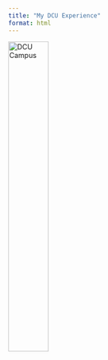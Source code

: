 ```yaml
---
title: "My DCU Experience"
format: html
---
```


<style>
  .float-left {
    float: left;
    width: 40%;
    margin: 0 1rem 1rem 0;
    object-fit: cover;
  }
  .float-right {
    float: right;
    width: 40%;
    margin: 0 0 1rem 1rem;
    object-fit: cover;
  }
  .clearfix::after {
    content: "";
    display: block;
    clear: both;
  }
</style>

<img src="experience_images/dcu_experience.jpeg" alt="DCU Campus" class="float-left"/>